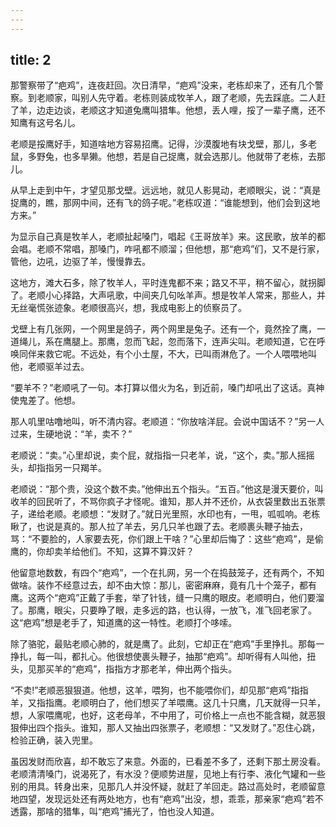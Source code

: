 ```yaml
---
---
---
```

title: 2
---



那警察带了“疤鸡”，连夜赶回。次日清早，“疤鸡”没来，老栋却来了，还有几个警察。到老顺家，叫别人先守着。老栋则装成牧羊人，跟了老顺，先去踩底。二人赶了羊，边走边谈，老顺这才知道兔鹰叫猎隼。他想，丢人哩，挼了一辈子鹰，还不知鹰有这号名儿。

老顺是挼鹰好手，知道啥地方容易招鹰。记得，沙漠腹地有块戈壁，那儿，多老鼠，多野兔，也多旱獭。他想，若是自己捉鹰，就会选那儿。他就带了老栋，去那儿。

从早上走到中午，才望见那戈壁。远远地，就见人影晃动，老顺眼尖，说：“真是捉鹰的，瞧，那网中间，还有飞的鸽子呢。”老栋叹道：“谁能想到，他们会到这地方来。”

为显示自己真是牧羊人，老顺扯起嗓门，唱起《王哥放羊》来。这民歌，放羊的都会唱。老顺不常唱，那嗓门，咋吼都不顺溜；但他想，那“疤鸡”们，又不是行家，管他，边吼，边驱了羊，慢慢靠去。

这地方，滩大石多，除了牧羊人，平时连鬼都不来；路又不平，稍不留心，就拐脚了。老顺小心择路，大声吼歌，中间夹几句吆羊声。想是牧羊人常来，那些人，并无丝毫慌张迹象。老顺很高兴，想，我成电影上的侦察员了。

戈壁上有几张网，一个网里是鸽子，两个网里是兔子。还有一个，竟然拴了鹰，一道绳儿，系在鹰腿上。那鹰，忽而飞起，忽而落下，连声尖叫。老顺知道，它在呼唤同伴来救它呢。不远处，有个小土屋，不大，已叫雨淋危了。一个人喂喂地叫他，老顺驱羊过去。

“要羊不？”老顺吼了一句。本打算以借火为名，到近前，嗓门却吼出了这话。真神使鬼差了。他想。

那人叽里咕噜地叫，听不清内容。老顺道：“你放啥洋屁。会说中国话不？”另一人过来，生硬地说：“羊，卖不？”

老顺说：“卖。”心里却说，卖个屁，就指指一只老羊，说，“这个，卖。”那人摇摇头，却指指另一只羯羊。

老顺说：“那个贵，没这个数不卖。”他伸出五个指头。“五百。”他这是漫天要价，叫收羊的回民听了，不骂你疯子才怪呢。谁知，那人并不还价，从衣袋里数出五张票子，递给老顺。老顺想：“发财了。”就日光里照，水印也有，一甩，呱呱响。老栋瞅了，也说是真的。那人拉了羊去，另几只羊也跟了去。老顺裹头鞭子抽去，骂：“不要脸的，人家要去死，你们跟上干啥？”心里却后悔了：这些“疤鸡”，是偷鹰的，你却卖羊给他们。不知，这算不算汉奸？

他留意地数数，有四个“疤鸡”，一个在扎网，另一个在捣鼓笼子，还有两个，不知做啥。装作不经意过去，却不由大惊：那儿，密密麻麻，竟有几十个笼子，都有鹰。这两个“疤鸡”正戴了手套，举了针钱，缝一只鹰的眼皮。老顺明白，他们要溜了。那鹰，眼尖，只要睁了眼，走多远的路，也认得，一放飞，准飞回老家了。这“疤鸡”想是老手了，知道鹰的这一特性。老顺打个哆嗦。

除了骆驼，最贴老顺心肺的，就是鹰了。此刻，它却正在“疤鸡”手里挣扎。那每一挣扎，每一叫，都扎心。他很想使裹头鞭子，抽那“疤鸡”。却听得有人叫他，扭头，见那买羊的“疤鸡”，指指方才那老羊，伸出两个指头。

“不卖!”老顺恶狠狠道。他想，这羊，喂狗，也不能喂你们，却见那“疤鸡”指指羊，又指指鹰。老顺明白了，他们想买了羊喂鹰。这几十只鹰，几天就得一只羊，想，人家喂鹰呢，也好，这老母羊，不中用了，可价格上一点也不能含糊，就恶狠狠伸出四个指头。谁知，那人又抽出四张票子，老顺想：“又发财了。”忍住心跳，检验正确，装入兜里。

虽因发财而欣喜，却不敢忘了来意。外面的，已看差不多了，还剩下那土房没看。老顺清清嗓门，说渴死了，有水没？便顺势进屋，见地上有行李、液化气罐和一些别的用具。转身出来，见那几人并没怀疑，就赶了羊回走。路过高处时，老顺留意地四望，发现远处还有两处地方，也有“疤鸡”出没，想，乖乖，那亲家“疤鸡”若不透露，那啥的猎隼，叫“疤鸡”捕光了，怕也没人知道。